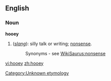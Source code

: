 ==English==

===Noun===
'''hooey'''
#(''[[slang]]''): silly talk or writing; [[nonsense]].
#:Synonyms - see [[WikiSaurus:nonsense]]

[[Category:Unknown etymology]]<!--SOED-->

[[vi:hooey]]
[[zh:hooey]]